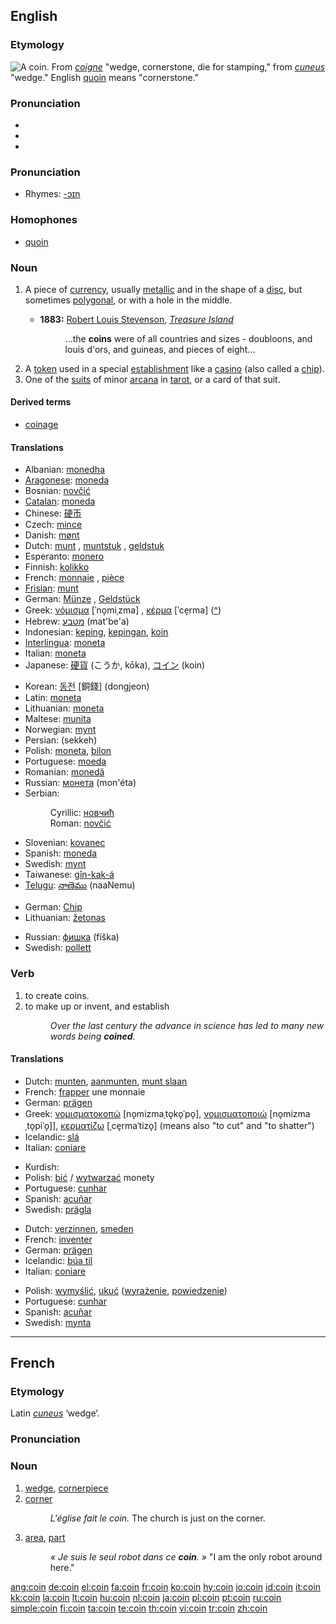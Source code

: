 {{wikipedia}}
==English==

===Etymology===
[[Image:ClemensXI.jpg|thumb|right|A coin.]]
From {{OF.}} ''[[coigne]]'' "wedge, cornerstone, die for stamping," from {{L.}} ''[[cuneus]]'' "wedge." English [[quoin]] means "cornerstone."

===Pronunciation===
* {{IPA|/kɔɪn/}}
* {{SAMPA|/kOIn/}}
* {{audio|en-us-coin.ogg|Audio (US)}}

===Pronunciation===
* Rhymes: [[Rhymes:English:-ɔɪn|-ɔɪn]]

===Homophones===
* [[quoin]]

===Noun===
{{en-noun}}

# {{context|currency}} A piece of [[currency]], usually [[metallic]] and in the shape of a [[disc]], but sometimes [[polygonal]], or with a hole in the middle.
#* '''1883:''' [[w:Robert Louis Stevenson|Robert Louis Stevenson]], ''[[w:Treasure Island|Treasure Island]]''
#*: ...the '''coins''' were of all countries and sizes - doubloons, and louis d'ors, and guineas, and pieces of eight...
# A [[token]] used in a special [[establishment]] like a [[casino]] (also called a [[chip]]).
# One of the [[suit]]s of minor [[arcana]] in [[tarot]], or a card of that suit.

====Derived terms====
* [[coinage]]

====Translations====
{{trans-top|(''currency'') A piece of currency}}
* Albanian: [[monedha]] {{g|Albanian}}
* [[Aragonese]]: [[moneda]] {{f}}
* Bosnian: [[novčić]] {{m}}
* [[Catalan]]: [[moneda]] {{f}}
* Chinese: [[硬币]]
* Czech: [[mince]] {{f}}
* Danish: [[mønt]] {{m}}
* Dutch: [[munt]] {{m}}, [[muntstuk]] {{n}}, [[geldstuk]] {{n}}
* Esperanto: [[monero]]
* Finnish: [[kolikko]]
* French: [[monnaie]] {{f}}, [[pièce]] {{f}}
* [[Frisian]]: [[munt]]
* German: [[Münze]] {{f}}, [[Geldstück]] {{n}}
* Greek: [[νόμισμα]] [ˈno̞miˌzma] {{n}}, [[κέρμα]] [ˈce̞rma] {{n}} ([[:el:Νόμισμα|^]])
* Hebrew: [[מטבע]] (mat'be'a) {{m}}
* Indonesian: [[keping]], [[keping|kepingan]], [[koin]]
* [[Interlingua]]: [[moneta]]
* Italian: [[moneta]] {{f}}
* Japanese: [[硬貨]] (こうか, kōka), [[コイン]] (koin)
{{trans-mid}}
* Korean: [[동전]] [銅錢] (dongjeon)
* Latin: [[moneta]] {{f}}
* Lithuanian: [[moneta]] {{f}}
* Maltese: [[munita]] {{f}}
* Norwegian: [[mynt]] {{m}}
* Persian: {{FAchar|[[سکه]]}} (sekkeh)
* Polish: [[moneta]], [[bilon]]
* Portuguese: [[moeda]] {{f}}
* Romanian: [[monedă]] {{f}}
* Russian: [[монета]] (mon'éta) {{f}}
* Serbian:
*: Cyrillic: [[новчић]] {{m}}
*: Roman: [[novčić]] {{m}}
* Slovenian: [[kovanec]] {{m}}
* Spanish: [[moneda]] {{f}}
* Swedish: [[mynt]]
* Taiwanese: [[gîn-kak-á]]
* [[Telugu]]: [[నాణెము]] (naaNemu)
{{trans-bottom}}

{{trans-top|A token used in a special establishment like a casino}}
* German: [[Chip]] {{m}}
* Lithuanian: [[žetonas]] {{m}}
{{trans-mid}}
* Russian: [[фишка]] (fíška) {{f}}
* Swedish: [[pollett]] {{c}}
{{trans-bottom}}

{{trans-top|One of the suits of minor arcana in tarot, or a card of that suit}}
{{trans-mid}}
{{trans-bottom}}

===Verb===
{{en-verb}}

# to create coins.
# to make up or invent, and establish
#: ''Over the last century the advance in science has led to many new words being '''coined'''.''

====Translations====
{{trans-top|to create coins}}
* Dutch: [[munten]], [[aanmunten]], [[munt slaan]]
* French: [[frapper]] une monnaie
* German: [[prägen]]
* Greek: [[νομισματοκοπώ]] [no̞mizmaˌto̞ko̞ˈpo̞], [[νομισματοποιώ]] [no̞mizmaˌto̞piˈo̞]], [[κερματίζω]] [ˌce̞rmaˈtizo̞] (means also "to cut" and "to shatter")
* Icelandic: [[slá]] 
* Italian: [[coniare]]
{{trans-mid}}
* Kurdish: {{KUchar|[[پاره‌لێدان]]}}
* Polish: [[bić]] / [[wytwarzać]] monety
* Portuguese: [[cunhar]]
* Spanish: [[acuñar]]
* Swedish: [[prägla]]
{{trans-bottom}}

{{trans-top|to make up or invent, and establish}}
* Dutch: [[verzinnen]], [[smeden]]
* French: [[inventer]]
* German: [[prägen]]
* Icelandic: [[búa til]]
* Italian: [[coniare]]
{{trans-mid}}
* Polish: [[wymyślić]], [[ukuć]] ([[wyrażenie]], [[powiedzenie]])
* Portuguese: [[cunhar]]
* Spanish: [[acuñar]]
* Swedish: [[mynta]]
{{trans-bottom}}

----

==French==

===Etymology===
Latin ''[[cuneus]]'' ‘wedge’.

===Pronunciation===
{{IPA|/kwɛ̃/}}

===Noun===
{{fr-noun|m}}

# [[wedge]], [[cornerpiece]]
# [[corner]]
#: ''L'église fait le coin.''  The church is just on the corner.
# [[area]], [[part]]
#: ''« Je suis le seul robot dans ce '''coin'''. »''  "I am the only robot around here."

[[ang:coin]]
[[de:coin]]
[[el:coin]]
[[fa:coin]]
[[fr:coin]]
[[ko:coin]]
[[hy:coin]]
[[io:coin]]
[[id:coin]]
[[it:coin]]
[[kk:coin]]
[[la:coin]]
[[lt:coin]]
[[hu:coin]]
[[nl:coin]]
[[ja:coin]]
[[pl:coin]]
[[pt:coin]]
[[ru:coin]]
[[simple:coin]]
[[fi:coin]]
[[ta:coin]]
[[te:coin]]
[[th:coin]]
[[vi:coin]]
[[tr:coin]]
[[zh:coin]]